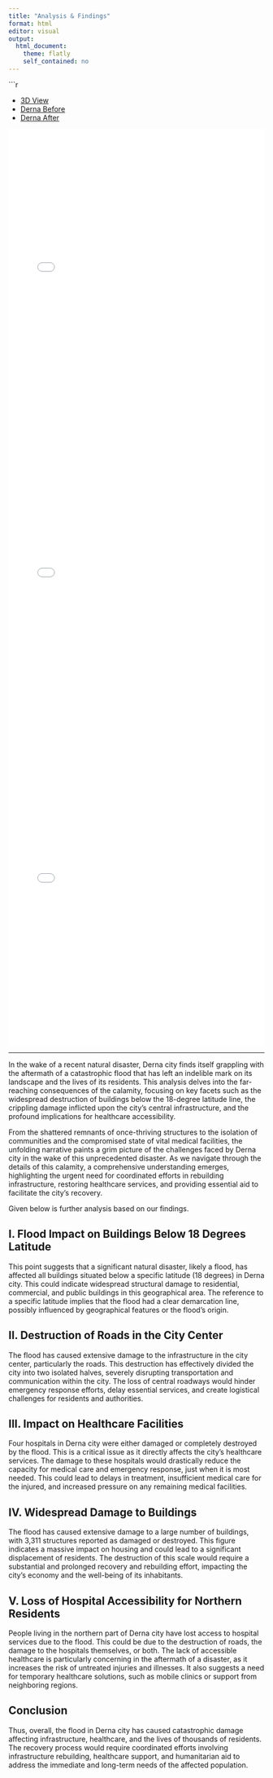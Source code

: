 ```yaml
---
title: "Analysis & Findings"
format: html
editor: visual
output:
  html_document:
    theme: flatly
    self_contained: no
---
```


```r

<ul class="nav nav-tabs" id="myTab" role="tablist">
  <li class="nav-item" role="presentation">
    <a class="nav-link active" id="threeDimension-view-tab" data-bs-toggle="tab" 
    href="#threeDimension-view" role="tab" aria-controls="threeDimension-view" aria-selected="true">3D View</a>
  </li>
  <li class="nav-item" role="presentation">
    <a class="nav-link" id="derna-before-tab" data-bs-toggle="tab" href="#derna-before" role="tab" aria-controls="derna-before" aria-selected="false">Derna Before</a>
  </li>
  <li class="nav-item" role="presentation">
    <a class="nav-link" id="derna-after-tab" data-bs-toggle="tab" href="#derna-after" role="tab" aria-controls="derna-after" aria-selected="false">Derna After</a>
  </li>
</ul>

<div class="tab-content" id="myTabContent">
  <div class="tab-pane fade show active" id="threeDimension-view" role="tabpanel" aria-labelledby="threeDimension-view-tab">
  <iframe src="3d.html" style="width: 100%; height: 600px; border: none;"></iframe>
  </div>
  <div class="tab-pane fade" id="derna-before" role="tabpanel" aria-labelledby="derna-before-tab">
  <iframe src="data/2d/Derna_Before/index.html" style="width: 100%; height: 600px; border: none;"></iframe>
  </div>
  <div class="tab-pane fade" id="derna-after" role="tabpanel" aria-labelledby="derna-after-tab">
  <iframe src="data/2d/Derna_After/index.html" style="width: 100%; height: 600px; border: none;"></iframe>
  </div>
</div>
---
In the wake of a recent natural disaster, Derna city finds itself grappling with the aftermath of a catastrophic flood that has left an indelible mark on its landscape and the lives of its residents. This analysis delves into the far-reaching consequences of the calamity, focusing on key facets such as the widespread destruction of buildings below the 18-degree latitude line, the crippling damage inflicted upon the city's central infrastructure, and the profound implications for healthcare accessibility.

From the shattered remnants of once-thriving structures to the isolation of communities and the compromised state of vital medical facilities, the unfolding narrative paints a grim picture of the challenges faced by Derna city in the wake of this unprecedented disaster. As we navigate through the details of this calamity, a comprehensive understanding emerges, highlighting the urgent need for coordinated efforts in rebuilding infrastructure, restoring healthcare services, and providing essential aid to facilitate the city's recovery.

Given below is further analysis based on our findings.

## **I. Flood Impact on Buildings Below 18 Degrees Latitude**

This point suggests that a significant natural disaster, likely a flood, has affected all buildings situated below a specific latitude (18 degrees) in Derna city. This could indicate widespread structural damage to residential, commercial, and public buildings in this geographical area. The reference to a specific latitude implies that the flood had a clear demarcation line, possibly influenced by geographical features or the flood's origin.

## **II. Destruction of Roads in the City Center**

The flood has caused extensive damage to the infrastructure in the city center, particularly the roads. This destruction has effectively divided the city into two isolated halves, severely disrupting transportation and communication within the city. The loss of central roadways would hinder emergency response efforts, delay essential services, and create logistical challenges for residents and authorities.

## **III. Impact on Healthcare Facilities**

Four hospitals in Derna city were either damaged or completely destroyed by the flood. This is a critical issue as it directly affects the city's healthcare services. The damage to these hospitals would drastically reduce the capacity for medical care and emergency response, just when it is most needed. This could lead to delays in treatment, insufficient medical care for the injured, and increased pressure on any remaining medical facilities.

## **IV. Widespread Damage to Buildings**

The flood has caused extensive damage to a large number of buildings, with 3,311 structures reported as damaged or destroyed. This figure indicates a massive impact on housing and could lead to a significant displacement of residents. The destruction of this scale would require a substantial and prolonged recovery and rebuilding effort, impacting the city's economy and the well-being of its inhabitants.

## **V. Loss of Hospital Accessibility for Northern Residents**

People living in the northern part of Derna city have lost access to hospital services due to the flood. This could be due to the destruction of roads, the damage to the hospitals themselves, or both. The lack of accessible healthcare is particularly concerning in the aftermath of a disaster, as it increases the risk of untreated injuries and illnesses. It also suggests a need for temporary healthcare solutions, such as mobile clinics or support from neighboring regions.

## Conclusion

Thus, overall, the flood in Derna city has caused catastrophic damage affecting infrastructure, healthcare, and the lives of thousands of residents. The recovery process would require coordinated efforts involving infrastructure rebuilding, healthcare support, and humanitarian aid to address the immediate and long-term needs of the affected population.

